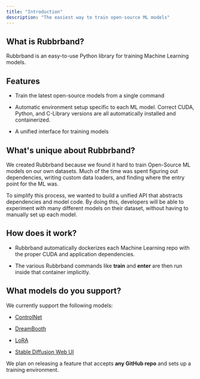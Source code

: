 ```yaml
---
title: "Introduction"
description: "The easiest way to train open-source ML models"
---
```


## **What is Rubbrband?**

Rubbrband is an easy-to-use Python library for training Machine Learning models.


## Features

* Train the latest open-source models from a single command

* Automatic environment setup specific to each ML model. Correct CUDA, Python, and C-Library versions are all automatically installed and containerized.

* A unified interface for training models


## **What's unique about Rubbrband?** 

We created Rubbrband because we found it hard to train Open-Source ML models on our own datasets. Much of the time was spent figuring out dependencies, writing custom data loaders, and finding where the entry point for the ML was.

To simplify this process, we wanted to build a unified API that abstracts dependencies and model code. By doing this, developers will be able to experiment with many different models on their dataset, without having to manually set up each model.


## How does it work?

* Rubbrband automatically dockerizes each Machine Learning repo with the proper CUDA and application dependencies.

* The various Rubbrband commands like **train** and **enter** are then run inside that container implicitly.


## What models do you support?

We currently support the following models:

* [ControlNet](https://github.com/lllyasviel/controlnet)

* [DreamBooth](https://github.com/XavierXiao/Dreambooth-Stable-Diffusion)

* [LoRA](https://github.com/cloneofsimo/lora)

* [Stable Diffusion Web UI](https://github.com/AUTOMATIC1111/stable-diffusion-webui)

We plan on releasing a feature that accepts **any GitHub repo** and sets up a training environment.